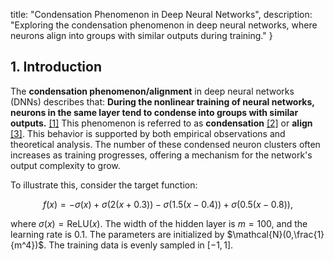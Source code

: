   title: "Condensation Phenomenon in Deep Neural Networks",
  description:
    "Exploring the condensation phenomenon in deep neural networks, where neurons align into groups with similar outputs during training."
}

## 1. Introduction

The **condensation phenomenon/alignment** in deep neural networks (DNNs) describes that: **During the nonlinear training of neural networks, neurons in the same layer tend to condense into groups with similar outputs.** [[1]](#ref1) This phenomenon is referred to as **condensation** [[2]](#ref2) or **align** [[3]](#ref3). This behavior is supported by both empirical observations and theoretical analysis. The number of these condensed neuron clusters often increases as training progresses, offering a mechanism for the network's output complexity to grow.

To illustrate this, consider the target function:

$$
f(x) = - \sigma(x) + \sigma(2(x+0.3)) - \sigma(1.5(x-0.4)) + \sigma(0.5(x-0.8)),
$$

where $\sigma(x) = \mathrm{ReLU}(x)$. The width of the hidden layer is $m=100$, and the learning rate is $0.1$. The parameters are initialized by $\mathcal{N}(0,\frac{1}{m^4})$. The training data is evenly sampled in $[-1,1]$.
